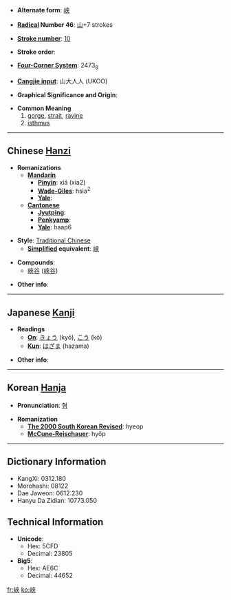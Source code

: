 * '''Alternate form''': [[峡]]

* '''[[Wiktionary:Chinese radical index| Radical]] Number 46''': [[Wiktionary:Chinese radical index 山|山]]+7 strokes

* '''[[Wiktionary:Chinese total strokes index|Stroke number]]''': [[Wiktionary:Chinese total strokes index 10|10]]

* '''Stroke order''': 

* '''[[Wiktionary:Chinese four corner index|Four-Corner System]]''': 2473<sub>8</sub>

* '''[[Wiktionary:Chinese Cangjie index|Cangjie input]]''': 山大人人 (UKOO)

* '''Graphical Significance and Origin''': 

* '''Common Meaning'''
*#[[gorge]], [[strait]], [[ravine]]
*# [[isthmus]]

----

== Chinese [[Hanzi]] ==

* '''Romanizations'''
** '''[[Mandarin]]'''
*** '''[[Pinyin]]''': xiá (xia2)
*** '''[[Wade-Giles]]''': hsia<sup>2</sup>
*** '''[[Yale]]''': 
** '''[[Cantonese]]'''
*** '''[[Jyutping]]''':
*** '''[[Penkyamp]]''': 
*** '''[[Yale]]''': haap6

* '''Style''': [[Traditional Chinese]] 
** '''[[Simplified Chinese|Simplified]] equivalent''': [[峡]]

* '''Compounds''':
** [[峽谷]] ([[峡谷]])

* '''Other info''': 

----

== Japanese [[Kanji]] ==

* '''Readings'''
** '''[[On]]''': [[きょう]] (kyō), [[こう]] (kō)
** '''[[Kun]]''': [[はざま]] (hazama)

* '''Other info''':  

----

== Korean [[Hanja]] ==

* '''Pronunciation''': [[협]]

* '''Romanization'''
** '''[[The 2000 South Korean Revised Romanization|The 2000 South Korean Revised]]''': hyeop
** '''[[McCune-Reischauer]]''': hyŏp

----

== Dictionary Information ==

* KangXi: 0312.180
* Morohashi: 08122
* Dae Jaweon: 0612.230
* Hanyu Da Zidian: 10773.050

== Technical Information ==

* '''Unicode''':
** Hex: 5CFD
** Decimal: 23805
* '''Big5''':
** Hex: AE6C
** Decimal: 44652

[[fr:峽]]
[[ko:峽]]